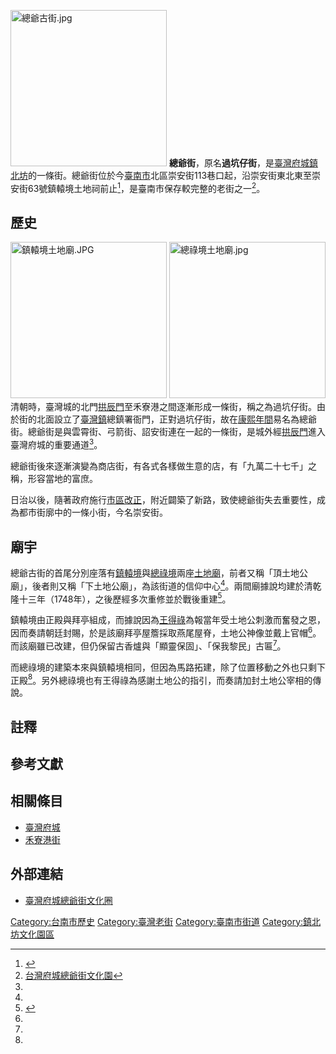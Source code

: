 [[File:總爺古街.jpg|250px]]
'''總爺街'''，原名'''過坑仔街'''，是[[臺灣府城|臺灣府城]][[鎮北坊|鎮北坊]]的一條街。總爺街位於今[[臺南市|臺南市]]北區崇安街113巷口起，沿崇安街東北東至崇安街63號鎮轅境土地祠前止<ref name="臺南市市區史蹟調查報告書">{{cite book | language = zh | author = 洪敏麟 | coauthors =  | title =《臺南市市區史蹟調查報告書》  | url =  | date = 1979-06-30 | location =  | publisher = 臺灣省文獻委員會 | id =  | isbn =  | pages =  }}</ref>，是臺南市保存較完整的老街之一<ref name="台灣府城總爺街文化園">[http://tzungye.tacocity.com.tw/ 台灣府城總爺街文化園]</ref>。

==歷史==
[[File:鎮轅境土地廟.JPG|250px]]
[[File:總祿境土地廟.jpg|250px]]
清朝時，臺灣城的北門[[拱辰門_(臺灣)|拱辰門]]至禾寮港之間逐漸形成一條街，稱之為過坑仔街。由於街的北面設立了[[臺灣鎮|臺灣鎮]]總鎮署衙門，正對過坑仔街{{r|市|page=261}}，故在[[康熙|康熙年間]]易名為總爺街。總爺街是與雲霄街、弓箭街、詔安街連在一起的一條街，是城外經[[臺灣府城大北門|拱辰門]]進入臺灣府城的重要通道<ref name="台灣府城總爺街文化園"/>。

總爺街後來逐漸演變為商店街，有各式各樣做生意的店，有「九萬二十七千」之稱，形容當地的富庶{{r|市|page=254}}。

日治以後，隨著政府施行[[市區改正|市區改正]]，附近闢築了新路，致使總爺街失去重要性，成為都市街廓中的一條小街，今名崇安街。

== 廟宇 ==
總爺古街的首尾分別座落有[[鎮轅境頂土地廟|鎮轅境]]與[[總祿境下土地廟|總祿境]]兩座[[土地廟|土地廟]]，前者又稱「頂土地公廟」，後者則又稱「下土地公廟」，為該街道的信仰中心<ref name="傅"/>。兩間廟據說均建於清乾隆十三年（1748年）{{NoteTag|關於創建年代上有其他說法，詳見[[鎮轅境頂土地廟|鎮轅境頂土地廟]]、[[總祿境下土地廟|總祿境下土地廟]]之條目。}}，之後歷經多次重修並於戰後重建<ref name="傅">{{cite book|author=傅朝卿 |title=《台南市古蹟與歷史建築總覽》 |publisher=台灣建築與文化資產出版社 |location=台南市 |isbn=957-30880-4-5 |pages=頁96 |date=2001-11}}</ref>{{r|市|page=254、255}}。

鎮轅境由正殿與拜亭組成，而據說因為[[王得祿|王得祿]]為報當年受土地公刺激而奮發之恩，因而奏請朝廷封賜，於是該廟拜亭屋簷採取燕尾屋脊，土地公神像並戴上官帽<ref name="傅"/>。而該廟雖已改建，但仍保留古香爐與「顯靈保固」、「保我黎民」古匾<ref name="傅"/>。

而總祿境的建築本來與鎮轅境相同，但因為馬路拓建，除了位置移動之外也只剩下正殿<ref name="傅"/>。另外總祿境也有王得祿為感謝土地公的指引，而奏請加封土地公宰相的傳說{{r|福德}}。

== 註釋 ==
{{NoteFoot}}

==參考文獻==
{{reflist|refs=
<ref name="市">{{cite book|author= |title=《臺灣地名辭書卷廿一：臺南市》 |publisher=國史館臺灣文獻館 |location= |isbn= 957-02-3370-2  |date=1999-02 }}</ref>
<ref name="福德">{{cite book |author=楊逢元 |title= 《福德好神》 |publisher=晴易文坊 |date=2012-06 |isbn=978-986-84358-7-2 |pages=頁148─151}}</ref>
}}

==相關條目==
*[[臺灣府城|臺灣府城]]
*[[禾寮港街|禾寮港街]]

==外部連結==
*[http://tzungye.tacocity.com.tw/ 臺灣府城總爺街文化圈]

{{臺灣府城聯境}}
{{臺灣府城}}
{{臺灣老街}}
[[Category:台南市歷史|Category:台南市歷史]]
[[Category:臺灣老街|Category:臺灣老街]]
[[Category:臺南市街道|Category:臺南市街道]]
[[Category:鎮北坊文化園區|Category:鎮北坊文化園區]]